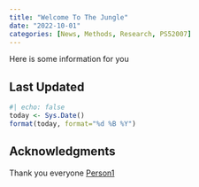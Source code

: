 ```yaml
---
title: "Welcome To The Jungle"
date: "2022-10-01"
categories: [News, Methods, Research, PS52007]
---
```


Here is some information for you



<!--------------- appendices go here ----------------->
## Last Updated {.appendix}
```r
#| echo: false
today <- Sys.Date()
format(today, format="%d %B %Y")
```

## Acknowledgments {.appendix}

Thank you everyone
[Person1](https://www.bbc.co.uk/)
